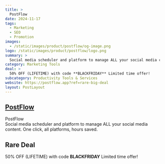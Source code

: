 ```yaml
---
title: >
  PostFlow
date: 2024-11-17
tags:
  - Marketing
  - SEO
  - Promotion
images:
  - /static/images/product/postflow/og-image.png
logo: /static/images/product/postflow/logo.png
summary: >
  Social media scheduler and platform to manage ALL your social media content. One click, all platforms, hours saved.
category: Marketing Tools
deal: >
  50% OFF (LIFETIME) with code **BLACKFRIDAY** Limited time offer!
subcategory: Productivity Tools & Services
website: https://postflow.app?ref=rare-big-deal
layout: PostLayout
---
```


## [PostFlow](https://postflow.app?ref=rare-big-deal)

PostFlow <br/>
Social media scheduler and platform to manage ALL your social media content. One click, all platforms, hours saved.

## Rare Deal

50% OFF (LIFETIME) with code **BLACKFRIDAY** Limited time offer!
